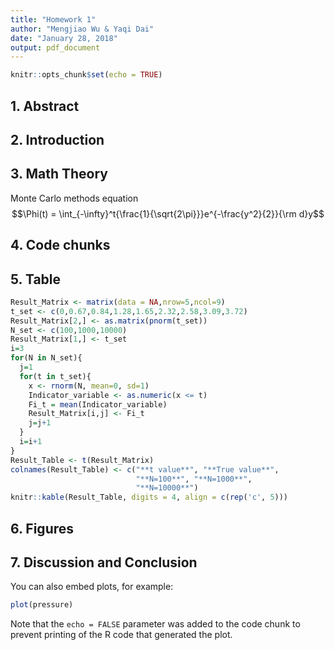 ```yaml
---
title: "Homework 1"
author: "Mengjiao Wu & Yaqi Dai"
date: "January 28, 2018"
output: pdf_document
---
```


```r
knitr::opts_chunk$set(echo = TRUE)
```

## 1. Abstract


## 2. Introduction




## 3. Math Theory
Monte Carlo methods
equation
$$\Phi(t) = \int_{-\infty}^t{\frac{1}{\sqrt{2\pi}}}e^{-\frac{y^2}{2}}{\rm d}y$$



## 4. Code chunks




## 5. Table
```r
Result_Matrix <- matrix(data = NA,nrow=5,ncol=9)
t_set <- c(0,0.67,0.84,1.28,1.65,2.32,2.58,3.09,3.72)
Result_Matrix[2,] <- as.matrix(pnorm(t_set))
N_set <- c(100,1000,10000)
Result_Matrix[1,] <- t_set
i=3
for(N in N_set){
  j=1
  for(t in t_set){
    x <- rnorm(N, mean=0, sd=1)
    Indicator_variable <- as.numeric(x <= t)
    Fi_t = mean(Indicator_variable)
    Result_Matrix[i,j] <- Fi_t
    j=j+1
  }
  i=i+1
}
Result_Table <- t(Result_Matrix) 
colnames(Result_Table) <- c("**t value**", "**True value**", 
                            "**N=100**", "**N=1000**", 
                            "**N=10000**")
knitr::kable(Result_Table, digits = 4, align = c(rep('c', 5)))
```

## 6. Figures




## 7. Discussion and Conclusion
You can also embed plots, for example:

```r
plot(pressure)
```

Note that the `echo = FALSE` parameter was added to the code chunk to prevent printing of the R code that generated the plot.
